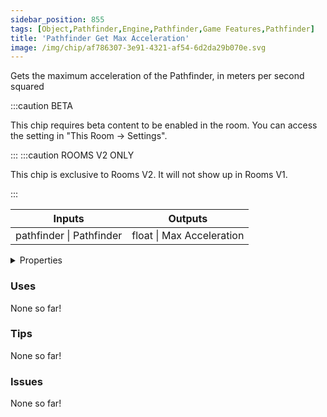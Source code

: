 ```yaml
---
sidebar_position: 855
tags: [Object,Pathfinder,Engine,Pathfinder,Game Features,Pathfinder]
title: 'Pathfinder Get Max Acceleration'
image: /img/chip/af786307-3e91-4321-af54-6d2da29b070e.svg
---
```


Gets the maximum acceleration of the Pathfinder, in meters per second squared

:::caution BETA

This chip requires beta content to be enabled in the room. You can access the setting in "This Room -> Settings".

:::
:::caution ROOMS V2 ONLY

This chip is exclusive to Rooms V2. It will not show up in Rooms V1.

:::


<IChip uuid="af786307-3e91-4321-af54-6d2da29b070e"/>

<table><thead><tr><th>Inputs</th><th>Outputs</th></tr></thead><tbody><tr><td>pathfinder | Pathfinder</td><td>float | Max Acceleration</td></tr></tbody></table>

<details>
  <summary>Properties</summary>
  <div>
    <div>
    <table>
      <tbody>
        <tr>
          <td>Is beta required?</td>
          <td>Yes</td>
        </tr>
        <tr>
          <td>Is chip a trolling risk?</td>
          <td>No</td>
        </tr>
        <tr>
          <td>Is chip a role assignment risk?</td>
          <td>No</td>
        </tr>
        <tr>
          <td>Chip UUID</td>
          <td>af786307-3e91-4321-af54-6d2da29b070e</td>
        </tr>
        <tr>
          <td>Room availability</td>
          <td>Rooms V2 only</td>
        </tr>
      </tbody>
    </table>
    </div>
  </div>
</details>

### Uses

None so far!

### Tips

None so far!

### Issues

None so far!